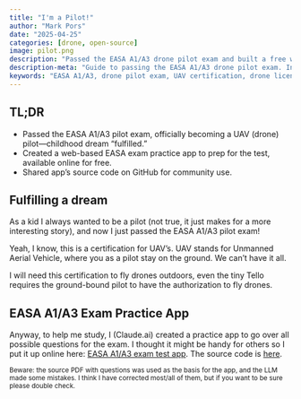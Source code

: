```yaml
---
title: "I'm a Pilot!"
author: "Mark Pors"
date: "2025-04-25"
categories: [drone, open-source]
image: pilot.png
description: "Passed the EASA A1/A3 drone pilot exam and built a free web-based practice app. Learn how to prepare for the EASA UAV certification and access open-source study tools."
description-meta: "Guide to passing the EASA A1/A3 drone pilot exam. Includes a free online practice app, study tips, and open-source resources for aspiring UAV pilots."
keywords: "EASA A1/A3, drone pilot exam, UAV certification, drone license, EASA exam practice, free drone exam app, open-source, study guide, drone regulations, unmanned aerial vehicle"
---
```


::: {.callout-tip collapse="true"}
## TL;DR
* Passed the EASA A1/A3 pilot exam, officially becoming a UAV (drone) pilot—childhood dream “fulfilled.”
* Created a web-based EASA exam practice app to prep for the test, available online for free.
* Shared app’s source code on GitHub for community use.
:::

## Fulfilling a dream

As a kid I always wanted to be a pilot (not true, it just makes for a more interesting story), and now I just passed the EASA A1/A3 pilot exam!

Yeah, I know, this is a certification for UAV's. UAV stands for Unmanned Aerial Vehicle, where you as a pilot stay on the ground. We can't have it all.

I will need this certification to fly drones outdoors, even the tiny Tello requires the ground-bound pilot to have the authorization to fly drones.

## EASA A1/A3 Exam Practice App

Anyway, to help me study, I (Claude.ai) created a practice app to go over all possible questions for the exam. I thought it might be handy for others so I put it up online here: [EASA A1/A3 exam test app](https://dronelab.dev/easa-exam/). The source code is [here](https://github.com/pors/EASA-exam-practice).

<small>Beware: the source PDF with questions was used as the basis for the app, and the LLM made some mistakes. I think I have corrected most/all of them, but if you want to be sure please double check.</small>

